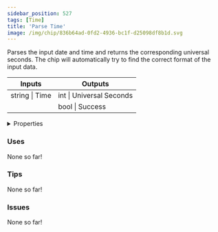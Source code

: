 ```yaml
---
sidebar_position: 527
tags: [Time]
title: 'Parse Time'
image: /img/chip/836b64ad-0fd2-4936-bc1f-d25098df8b1d.svg
---
```


Parses the input date and time and returns the corresponding universal seconds. The chip will automatically try to find the correct format of the input data.



<IChip uuid="836b64ad-0fd2-4936-bc1f-d25098df8b1d"/>

<table><thead><tr><th>Inputs</th><th>Outputs</th></tr></thead><tbody><tr><td>string | Time</td><td>int | Universal Seconds</td></tr><tr><td /><td>bool | Success</td></tr></tbody></table>

<details>
  <summary>Properties</summary>
  <div>
    <div>
    <table>
      <tbody>
        <tr>
          <td>Is beta required?</td>
          <td>No</td>
        </tr>
        <tr>
          <td>Is chip a trolling risk?</td>
          <td>No</td>
        </tr>
        <tr>
          <td>Is chip a role assignment risk?</td>
          <td>No</td>
        </tr>
        <tr>
          <td>Chip UUID</td>
          <td>836b64ad-0fd2-4936-bc1f-d25098df8b1d</td>
        </tr>
        <tr>
          <td>Room availability</td>
          <td>Available everywhere</td>
        </tr>
      </tbody>
    </table>
    </div>
  </div>
</details>

### Uses

None so far!

### Tips

None so far!

### Issues

None so far!
